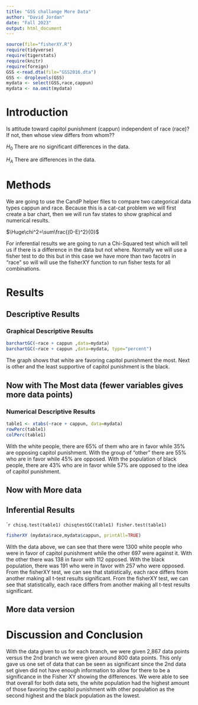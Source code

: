 ```yaml
---
title: "GSS challange More Data"
author: "David Jordan"
date: "Fall 2023"
output: html_document
---
```








```r
source(file="fisherXY.R")
require(tidyverse)
require(tigerstats)
require(knitr)
require(foreign)
GSS <-read.dta(file="GSS2016.dta")
GSS <- droplevels(GSS)
mydata <- select(GSS,race,cappun)
mydata <- na.omit(mydata)
```

# Introduction

<!--In this section you explain what you are trying to show.  Where did the data come from?  What is the research or other question you are trying to answer?.  If you skimp in this section expect to be marked down in your grade. Paint a picture of the project a couple of paragraphs is expected!-->

Is attitude toward capitol punishment (cappun) independent of race (race)?
If not, then whose view differs from whom??

$H_0$ There are no significant differences in the data.  

$H_A$ There are differences in the data.

# Methods

<!--Decide on your methods:  use "variable analysis" or other appropriate descriptors.  Make sure to choose at least one graphical method and at least one numerical method. Discuss what data manipulations may be needed for example subsetting or other binning procedures and what sort of graphical displays and inferential tools will be used!-->

We are going to use the CandP helper files to compare two categorical data types cappun and race. Because this is a cat-cat problem we will first create a bar chart, then we will run fav states to show graphical and numerical results.

$\Huge\chi^2=\sum\frac{(0-E)^2}{0}$

For inferential results we are going to run a Chi-Squared test which will tell us if there is a difference in the data but not where. Normally we will use a fisher test to do this but in this case we have more than two facotrs in "race" so will will use the fisherXY function to run fisher tests for all combinations.

# Results

<!--Divide this section into two sub-sections:  One for your descriptive  results and one for your inferential results.!-->

## Descriptive Results

### Graphical Descriptive Results

<!--Graphical results here.  Make sure to show your code.  Provide appropriate labels for axes, giving units if possible, and provide a good title for the graph, too.  Use the graphical results to describe the patterns if any that exist in the data as focused toward the research question. Bottom line is to explain the features of the graph that are relevant to conforming or departing to what is expected by your null hypothesis !-->

```r
barchartGC(~race + cappun ,data=mydata)
barchartGC(~race + cappun ,data=mydata, type="percent")

```

The graph shows that white are favoring capitol punishment the most. Next is other and the least supportive of capitol punishment is the black. 

## Now with The Most data (fewer variables gives more data points)



### Numerical Descriptive Results

<!--Numerical results go here. Use the numerical results to describe the patterns if any that exist in the data as focused toward the research question!-->

```r
table1 <- xtabs(~race + cappun, data=mydata)
rowPerc(table1)
colPerc(table1)
```

With the white people, there are 65% of them who are in favor while 35% are opposing capitol punishment. With the group of "other" there are 55% who are in favor while 45% are opposed. With the population of black people, there are 43% who are in favor while 57% are opposed to the idea of capitol punishment. 

## Now with More data



## Inferential Results

<!--State hypothesis clearly.  Make sure your discussion of the inferential test covers all the aspects that the test output produces, such as test statistic, p-value etc.  Make a decision about the null hypothesis, explain the assumptions on which the selected test/procedure was based, and why the chosen procedure satisfys the assumptions and is appropriate to answer the research question!-->

````r
chisq.test(table1)
chisqtestGC(table1)
fisher.test(table1)
```

```r
fisherXY (mydata$race,mydata$cappun, printAll=TRUE)
```

With the data above, we can see that there were 1300 white people who were in favor of capitol punishment while the other 697 were against it. With the other there was 138 in favor with 112 opposed. With the black population, there was 191 who were in favor with 257 who were opposed. From the fisherXY test, we can see that statistically, each race differs from another making all t-test results significant. From the fisherXY test, we can see that statistically, each race differs from another making all t-test results significant.

## More data version


# Discussion and Conclusion

<!--Discussion and conclusion here.  If you found a relationship be sure to consider whether the relationship occurs because one of the variavbles causes the other, or whether they perhasps are related for some other reason.  Watch the chapter 6 videos from the GeorgeTown videos collection.!-->

With the data given to us for each branch, we were given 2,867 data points versus the 2nd branch we were given around 800 data points. This only gave us one set of data that can be seen as significant since the 2nd data set given did not have enough information to allow for there to be a significance in the Fisher XY showing the differences. We were able to see that overall for both data sets, the white population had the highest amount of those favoring the capitol punishment with other population as the second highest and the black population as the lowest. 

